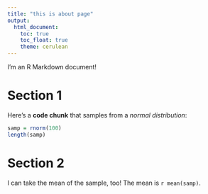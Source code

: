 ```yaml
---
title: "this is about page"
output: 
  html_document:
    toc: true
    toc_float: true
    theme: cerulean
---
```


I'm an R Markdown document! 

# Section 1

Here's a **code chunk** that samples from 
a _normal distribution_:

```r
samp = rnorm(100)
length(samp)
```

# Section 2

I can take the mean of the sample, too!
The mean is `r mean(samp)`.